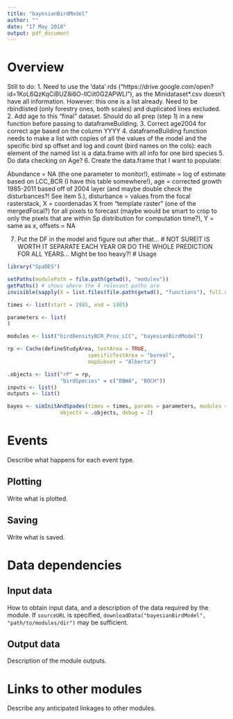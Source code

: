 ```yaml
---
title: "bayesianBirdModel"
author: ""
date: "17 May 2018"
output: pdf_document
---
```


# Overview
Still to do:
1. Need to use the 'data' rds ("https://drive.google.com/open?id=1KoL6QzKqCiBUZ8i6O-llCiit0G2APWLI"), as the Minidataset*.csv doesn't have all information. However: this one is a list already. Need to be rbindlisted (only forestry ones, both scales) and duplicated lines excluded.
2. Add age to this "final" dataset. Should do all prep (step 1) in a new function before passing to dataframeBuilding.
3. Correct age2004 for correct age based on the column YYYY
4. dataframeBuilding function needs to make a list with copies of all the values of the model and the specific bird sp offset and log and count (bird names on the cols): each element of the named list is a data.frame with all info for one bird species
5. Do data checking on Age?
6. Create the data.frame that I want to populate:

Abundance = NA (the one parameter to monitor!),
estimate = log of estimate based on LCC_BCR (I have this table somewhere!),
age = corrected growth 1985-2011 based off of 2004 layer (and maybe double check the disturbances?! See item 5.),
disturbance = values from the focal rasterstack, 
X = coordenadas X from "template raster" (one of the mergedFocal?) for all pixels to forecast (maybe would be smart to crop to only the pixels that are within Sp distribution for computation time?),
Y = same as x,
offsets = NA

7. Put the DF in the model and figure out after that...
# NOT SUREIT IS WORTH IT SEPARATE EACH YEAR OR DO THE WHOLE PREDICTION FOR ALL YEARS... Might be too heavy?!
# Usage

```r
library("SpaDES")

setPaths(modulePath = file.path(getwd(), "modules"))
getPaths() # shows where the 4 relevant paths are
invisible(sapply(X = list.files(file.path(getwd(), "functions"), full.names = TRUE), FUN = source))

times <- list(start = 1985, end = 1985)

parameters <- list(
)

modules <- list("birdDensityBCR_Prov_LCC", "bayesianBirdModel")

rp <- Cache(defineStudyArea, testArea = TRUE, 
                          specificTestArea = "boreal",
                          mapSubset = "Alberta")

.objects <- list("rP" = rp,
                 "birdSpecies" = c("BBWA", "BOCH"))
inputs <- list()
outputs <- list()

bayes <- simInitAndSpades(times = times, params = parameters, modules = modules,
                 objects = .objects, debug = 2)

```

# Events

Describe what happens for each event type.

## Plotting

Write what is plotted.

## Saving

Write what is saved.

# Data dependencies

## Input data

How to obtain input data, and a description of the data required by the module.
If `sourceURL` is specified, `downloadData("bayesianBirdModel", "path/to/modules/dir")` may be sufficient.

## Output data

Description of the module outputs.

# Links to other modules

Describe any anticipated linkages to other modules.

